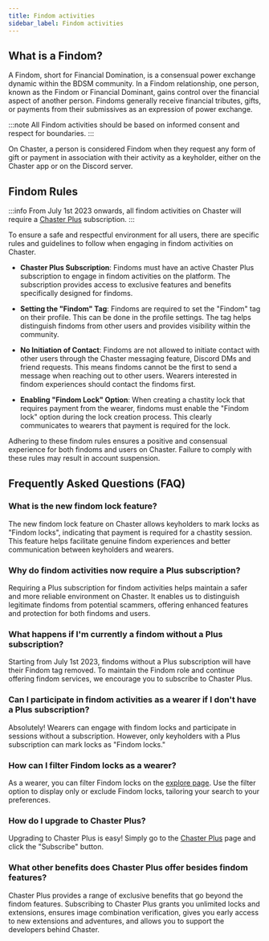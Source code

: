 ```yaml
---
title: Findom activities
sidebar_label: Findom activities
---
```


## What is a Findom?

A Findom, short for Financial Domination, is a consensual power exchange dynamic within the BDSM community. In a Findom relationship, one person, known as the Findom or Financial Dominant, gains control over the financial aspect of another person. Findoms generally receive financial tributes, gifts, or payments from their submissives as an expression of power exchange.

:::note
All Findom activities should be based on informed consent and respect for boundaries.
:::

On Chaster, a person is considered Findom when they request any form of gift or payment in association with their activity as a keyholder, either on the Chaster app or on the Discord server.

## Findom Rules

:::info
From July 1st 2023 onwards, all findom activities on Chaster will require a [Chaster Plus](https://chaster.app/plus/findoms) subscription.
:::

To ensure a safe and respectful environment for all users, there are specific rules and guidelines to follow when engaging in findom activities on Chaster.

- **Chaster Plus Subscription**: Findoms must have an active Chaster Plus subscription to engage in findom activities on the platform. The subscription provides access to exclusive features and benefits specifically designed for findoms.

- **Setting the "Findom" Tag**: Findoms are required to set the "Findom" tag on their profile. This can be done in the profile settings. The tag helps distinguish findoms from other users and provides visibility within the community.

- **No Initiation of Contact**: Findoms are not allowed to initiate contact with other users through the Chaster messaging feature, Discord DMs and friend requests. This means findoms cannot be the first to send a message when reaching out to other users. Wearers interested in findom experiences should contact the findoms first.

- **Enabling "Findom Lock" Option**: When creating a chastity lock that requires payment from the wearer, findoms must enable the "Findom lock" option during the lock creation process. This clearly communicates to wearers that payment is required for the lock.

Adhering to these findom rules ensures a positive and consensual experience for both findoms and users on Chaster. Failure to comply with these rules may result in account suspension.

## Frequently Asked Questions (FAQ)

### What is the new findom lock feature?

The new findom lock feature on Chaster allows keyholders to mark locks as "Findom locks", indicating that payment is required for a chastity session. This feature helps facilitate genuine findom experiences and better communication between keyholders and wearers.

### Why do findom activities now require a Plus subscription?

Requiring a Plus subscription for findom activities helps maintain a safer and more reliable environment on Chaster. It enables us to distinguish legitimate findoms from potential scammers, offering enhanced features and protection for both findoms and users.

### What happens if I'm currently a findom without a Plus subscription?

Starting from July 1st 2023, findoms without a Plus subscription will have their Findom tag removed. To maintain the Findom role and continue offering findom services, we encourage you to subscribe to Chaster Plus.

### Can I participate in findom activities as a wearer if I don't have a Plus subscription?

Absolutely! Wearers can engage with findom locks and participate in sessions without a subscription. However, only keyholders with a Plus subscription can mark locks as "Findom locks."

### How can I filter Findom locks as a wearer?

As a wearer, you can filter Findom locks on the [explore page](https://chaster.app/explore). Use the filter option to display only or exclude Findom locks, tailoring your search to your preferences.

### How do I upgrade to Chaster Plus?

Upgrading to Chaster Plus is easy! Simply go to the [Chaster Plus](https://chaster.app/plus/findoms) page and click the "Subscribe" button.

### What other benefits does Chaster Plus offer besides findom features?

Chaster Plus provides a range of exclusive benefits that go beyond the findom features. Subscribing to Chaster Plus grants you unlimited locks and extensions, ensures image combination verification, gives you early access to new extensions and adventures, and allows you to support the developers behind Chaster.
